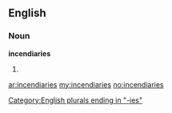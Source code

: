 ==English==

===Noun===
'''incendiaries'''

# {{plural of|[[incendiary]]}}

[[Category:English plurals ending in "-ies"]]

[[ar:incendiaries]]
[[my:incendiaries]]
[[no:incendiaries]]
